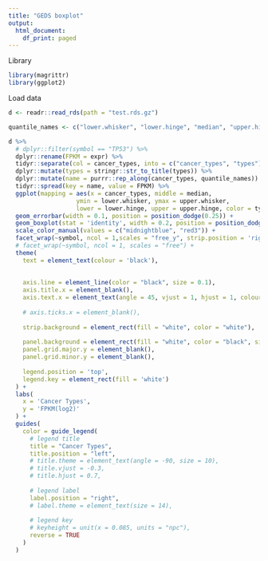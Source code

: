 ```yaml
---
title: "GEDS boxplot"
output:
  html_document:
    df_print: paged
---
```

Library
```r
library(magrittr)
library(ggplot2)
```



Load data
```r


d <- readr::read_rds(path = "test.rds.gz")

quantile_names <- c("lower.whisker", "lower.hinge", "median", "upper.hinge", "upper.whisker")

d %>%
  # dplyr::filter(symbol == "TP53") %>% 
  dplyr::rename(FPKM = expr) %>% 
  tidyr::separate(col = cancer_types, into = c("cancer_types", "types")) %>% 
  dplyr::mutate(types = stringr::str_to_title(types)) %>% 
  dplyr::mutate(name = purrr::rep_along(cancer_types, quantile_names)) %>% 
  tidyr::spread(key = name, value = FPKM) %>% 
  ggplot(mapping = aes(x = cancer_types, middle = median,
                   ymin = lower.whisker, ymax = upper.whisker,
                   lower = lower.hinge, upper = upper.hinge, color = types)) +
  geom_errorbar(width = 0.1, position = position_dodge(0.25)) +
  geom_boxplot(stat = 'identity', width = 0.2, position = position_dodge(0.25)) +
  scale_color_manual(values = c("midnightblue", "red3")) +
  facet_wrap(~symbol, ncol = 1,scales = "free_y", strip.position = 'right') +
  # facet_wrap(~symbol, ncol = 1, scales = "free") +
  theme(
    text = element_text(colour = 'black'),
    
    
    axis.line = element_line(color = "black", size = 0.1),
    axis.title.x = element_blank(),
    axis.text.x = element_text(angle = 45, vjust = 1, hjust = 1, colour = 'black'),
    
    # axis.ticks.x = element_blank(),
    
    strip.background = element_rect(fill = "white", color = "white"),
    
    panel.background = element_rect(fill = "white", color = "black", size = 0.5),
    panel.grid.major.y = element_blank(),
    panel.grid.minor.y = element_blank(),
    
    legend.position = 'top',
    legend.key = element_rect(fill = 'white')
  ) +
  labs(
    x = 'Cancer Types',
    y = 'FPKM(log2)'
  ) +
  guides(
    color = guide_legend(
      # legend title
      title = "Cancer Types",
      title.position = "left",
      # title.theme = element_text(angle = -90, size = 10),
      # title.vjust = -0.3,
      # title.hjust = 0.7,
      
      # legend label
      label.position = "right",
      # label.theme = element_text(size = 14),
      
      # legend key
      # keyheight = unit(x = 0.085, units = "npc"),
      reverse = TRUE
    )
  )
```


